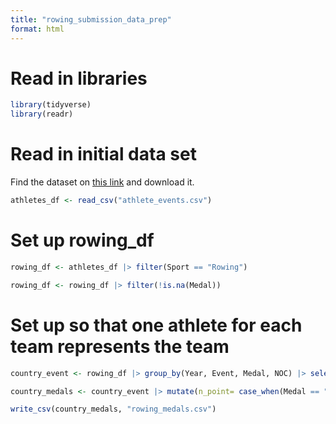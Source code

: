 ```yaml
---
title: "rowing_submission_data_prep"
format: html
---
```


# Read in libraries

```r
library(tidyverse)
library(readr)
```

# Read in initial data set

Find the dataset on [this link](https://www.kaggle.com/datasets/heesoo37/120-years-of-olympic-history-athletes-and-results?resource=download) and download it. 

```r
athletes_df <- read_csv("athlete_events.csv")
```

# Set up rowing_df

```r
rowing_df <- athletes_df |> filter(Sport == "Rowing")
```

```r
rowing_df <- rowing_df |> filter(!is.na(Medal))
```

# Set up so that one athlete for each team represents the team

```r
country_event <- rowing_df |> group_by(Year, Event, Medal, NOC) |> select(Year, Event, NOC, Medal) |> slice(1) |> arrange(Year, Event, Medal)
```

```r
country_medals <- country_event |> mutate(n_point= case_when(Medal == "Gold" ~ 3, Medal == "Silver" ~ 2, Medal == "Bronze" ~ 1), n_gold = case_when(Medal == "Gold" ~ 1, Medal == "Silver" ~ 0, Medal == "Bronze" ~ 0), n_silver = case_when(Medal == "Gold" ~ 0, Medal == "Silver" ~ 1, Medal == "Bronze" ~ 0), n_bronze = case_when(Medal == "Gold" ~ 0, Medal == "Silver" ~ 0, Medal == "Bronze" ~ 1)) |> group_by(NOC) |> summarise(total_medals = n(), total_points = sum(n_point), total_gold = sum(n_gold), total_silver = sum(n_silver), total_bronze = sum(n_bronze))
```

```r
write_csv(country_medals, "rowing_medals.csv")
```
